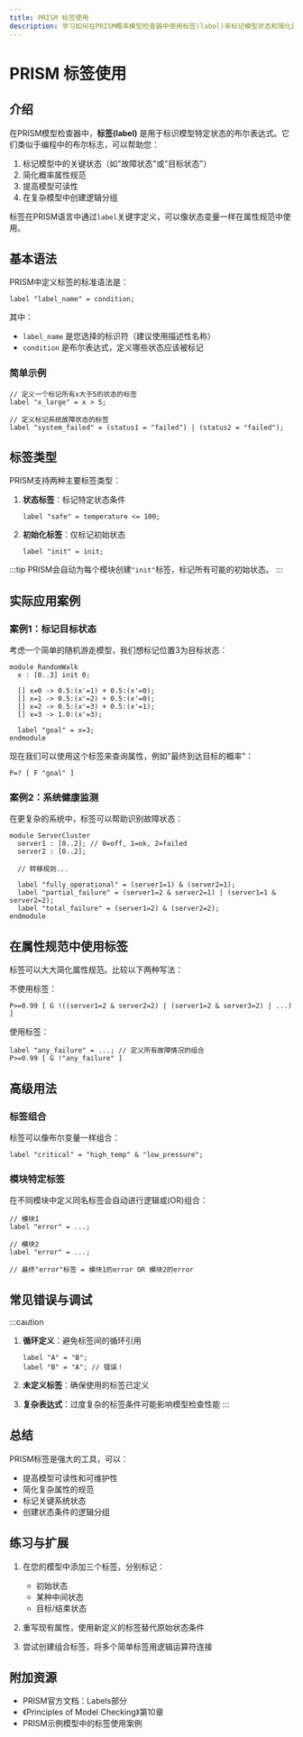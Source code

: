 ```yaml
---
title: PRISM 标签使用
description: 学习如何在PRISM概率模型检查器中使用标签(label)来标记模型状态和简化属性规范。
---
```


# PRISM 标签使用

## 介绍

在PRISM模型检查器中，**标签(label)** 是用于标识模型特定状态的布尔表达式。它们类似于编程中的布尔标志，可以帮助您：

1. 标记模型中的关键状态（如"故障状态"或"目标状态"）
2. 简化概率属性规范
3. 提高模型可读性
4. 在复杂模型中创建逻辑分组

标签在PRISM语言中通过`label`关键字定义，可以像状态变量一样在属性规范中使用。

## 基本语法

PRISM中定义标签的标准语法是：

```prism
label "label_name" = condition;
```

其中：
- `label_name` 是您选择的标识符（建议使用描述性名称）
- `condition` 是布尔表达式，定义哪些状态应该被标记

### 简单示例

```prism
// 定义一个标记所有x大于5的状态的标签
label "x_large" = x > 5;

// 定义标记系统故障状态的标签
label "system_failed" = (status1 = "failed") | (status2 = "failed");
```

## 标签类型

PRISM支持两种主要标签类型：

1. **状态标签**：标记特定状态条件
   ```prism
   label "safe" = temperature <= 100;
   ```

2. **初始化标签**：仅标记初始状态
   ```prism
   label "init" = init;
   ```

:::tip
PRISM会自动为每个模块创建`"init"`标签，标记所有可能的初始状态。
:::

## 实际应用案例

### 案例1：标记目标状态

考虑一个简单的随机游走模型，我们想标记位置3为目标状态：

```prism
module RandomWalk
  x : [0..3] init 0;
  
  [] x=0 -> 0.5:(x'=1) + 0.5:(x'=0);
  [] x=1 -> 0.5:(x'=2) + 0.5:(x'=0);
  [] x=2 -> 0.5:(x'=3) + 0.5:(x'=1);
  [] x=3 -> 1.0:(x'=3);
  
  label "goal" = x=3;
endmodule
```

现在我们可以使用这个标签来查询属性，例如"最终到达目标的概率"：

```prism
P=? [ F "goal" ]
```

### 案例2：系统健康监测

在更复杂的系统中，标签可以帮助识别故障状态：

```prism
module ServerCluster
  server1 : [0..2]; // 0=off, 1=ok, 2=failed
  server2 : [0..2];
  
  // 转移规则...
  
  label "fully_operational" = (server1=1) & (server2=1);
  label "partial_failure" = (server1=2 & server2=1) | (server1=1 & server2=2);
  label "total_failure" = (server1=2) & (server2=2);
endmodule
```

## 在属性规范中使用标签

标签可以大大简化属性规范。比较以下两种写法：

不使用标签：
```prism
P>=0.99 [ G !((server1=2 & server2=2) | (server1=2 & server3=2) | ...) ]
```

使用标签：
```prism
label "any_failure" = ...; // 定义所有故障情况的组合
P>=0.99 [ G !"any_failure" ]
```

## 高级用法

### 标签组合

标签可以像布尔变量一样组合：

```prism
label "critical" = "high_temp" & "low_pressure";
```

### 模块特定标签

在不同模块中定义同名标签会自动进行逻辑或(OR)组合：

```prism
// 模块1
label "error" = ...;

// 模块2
label "error" = ...;

// 最终"error"标签 = 模块1的error OR 模块2的error
```

## 常见错误与调试

:::caution
1. **循环定义**：避免标签间的循环引用
   ```prism
   label "A" = "B";
   label "B" = "A"; // 错误！
   ```

2. **未定义标签**：确保使用的标签已定义

3. **复杂表达式**：过度复杂的标签条件可能影响模型检查性能
:::

## 总结

PRISM标签是强大的工具，可以：
- 提高模型可读性和可维护性
- 简化复杂属性的规范
- 标记关键系统状态
- 创建状态条件的逻辑分组

## 练习与扩展

1. 在您的模型中添加三个标签，分别标记：
   - 初始状态
   - 某种中间状态
   - 目标/结束状态

2. 重写现有属性，使用新定义的标签替代原始状态条件

3. 尝试创建组合标签，将多个简单标签用逻辑运算符连接

## 附加资源

- PRISM官方文档：Labels部分
- 《Principles of Model Checking》第10章
- PRISM示例模型中的标签使用案例